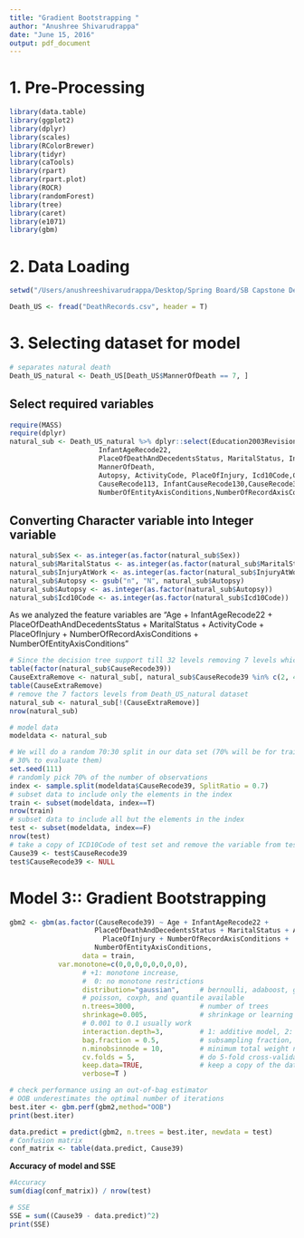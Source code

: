 ```yaml
---
title: "Gradient Bootstrapping "
author: "Anushree Shivarudrappa"
date: "June 15, 2016"
output: pdf_document
---
```


# 1. Pre-Processing
```r
library(data.table)
library(ggplot2)
library(dplyr)
library(scales)
library(RColorBrewer)
library(tidyr)
library(caTools)
library(rpart)
library(rpart.plot)
library(ROCR)
library(randomForest)
library(tree)
library(caret)
library(e1071)
library(gbm)
```

# 2. Data Loading
```r
setwd("/Users/anushreeshivarudrappa/Desktop/Spring Board/SB Capstone DeathRecords DataSet")
```
```r
Death_US <- fread("DeathRecords.csv", header = T)

```

# 3. Selecting dataset for model

```r
# separates natural death
Death_US_natural <- Death_US[Death_US$MannerOfDeath == 7, ]

```

## Select required variables

```r
require(MASS)
require(dplyr)
natural_sub <- Death_US_natural %>% dplyr::select(Education2003Revision, Sex, Age, 
                      InfantAgeRecode22, 
                      PlaceOfDeathAndDecedentsStatus, MaritalStatus, InjuryAtWork,
                      MannerOfDeath, 
                      Autopsy, ActivityCode, PlaceOfInjury, Icd10Code,CauseRecode358,
                      CauseRecode113, InfantCauseRecode130,CauseRecode39,
                      NumberOfEntityAxisConditions,NumberOfRecordAxisConditions,Race)

```

## Converting Character variable into Integer variable
```r
natural_sub$Sex <- as.integer(as.factor(natural_sub$Sex)) 
natural_sub$MaritalStatus <- as.integer(as.factor(natural_sub$MaritalStatus))
natural_sub$InjuryAtWork <- as.integer(as.factor(natural_sub$InjuryAtWork))
natural_sub$Autopsy <- gsub("n", "N", natural_sub$Autopsy)
natural_sub$Autopsy <- as.integer(as.factor(natural_sub$Autopsy))  
natural_sub$Icd10Code <- as.integer(as.factor(natural_sub$Icd10Code))  

```

As we analyzed the feature variables are "Age + InfantAgeRecode22 + 
PlaceOfDeathAndDecedentsStatus + MaritalStatus + ActivityCode + PlaceOfInjury + 
NumberOfRecordAxisConditions + NumberOfEntityAxisConditions"

```r
# Since the decision tree support till 32 levels removing 7 levels which has less entries
table(factor(natural_sub$CauseRecode39))
CauseExtraRemove <- natural_sub[, natural_sub$CauseRecode39 %in% c(2, 40, 41, 42, 38, 35, 1)]
table(CauseExtraRemove)
# remove the 7 factors levels from Death_US_natural dataset
natural_sub <- natural_sub[!(CauseExtraRemove)]
nrow(natural_sub)

# model data
modeldata <- natural_sub

# We will do a random 70:30 split in our data set (70% will be for training models, 
# 30% to evaluate them)
set.seed(111)
# randomly pick 70% of the number of observations 
index <- sample.split(modeldata$CauseRecode39, SplitRatio = 0.7)
# subset data to include only the elements in the index
train <- subset(modeldata, index==T)
nrow(train)
# subset data to include all but the elements in the index
test <- subset(modeldata, index==F)
nrow(test)
# take a copy of ICD10Code of test set and remove the variable from test set
Cause39 <- test$CauseRecode39
test$CauseRecode39 <- NULL
```

# Model 3:: Gradient Bootstrapping
```r
gbm2 <- gbm(as.factor(CauseRecode39) ~ Age + InfantAgeRecode22 + 
                     PlaceOfDeathAndDecedentsStatus + MaritalStatus + ActivityCode + 
                       PlaceOfInjury + NumberOfRecordAxisConditions +
                     NumberOfEntityAxisConditions,
                  data = train,
            var.monotone=c(0,0,0,0,0,0,0,0),
                  # +1: monotone increase,
                  #  0: no monotone restrictions
                  distribution="gaussian",     # bernoulli, adaboost, gaussian,
                  # poisson, coxph, and quantile available
                  n.trees=3000,                # number of trees
                  shrinkage=0.005,             # shrinkage or learning rate,
                  # 0.001 to 0.1 usually work
                  interaction.depth=3,         # 1: additive model, 2: two-way interactions, etc.
                  bag.fraction = 0.5,          # subsampling fraction, 0.5 is probably best
                  n.minobsinnode = 10,         # minimum total weight needed in each node
                  cv.folds = 5,                # do 5-fold cross-validation
                  keep.data=TRUE,              # keep a copy of the dataset with the object
                  verbose=T )

# check performance using an out-of-bag estimator
# OOB underestimates the optimal number of iterations
best.iter <- gbm.perf(gbm2,method="OOB")
print(best.iter)

data.predict = predict(gbm2, n.trees = best.iter, newdata = test)
# Confusion matrix
conf_matrix <- table(data.predict, Cause39) 
```

**Accuracy of model and SSE**
```r
#Accuracy
sum(diag(conf_matrix)) / nrow(test) 

# SSE
SSE = sum((Cause39 - data.predict)^2)
print(SSE)
```

